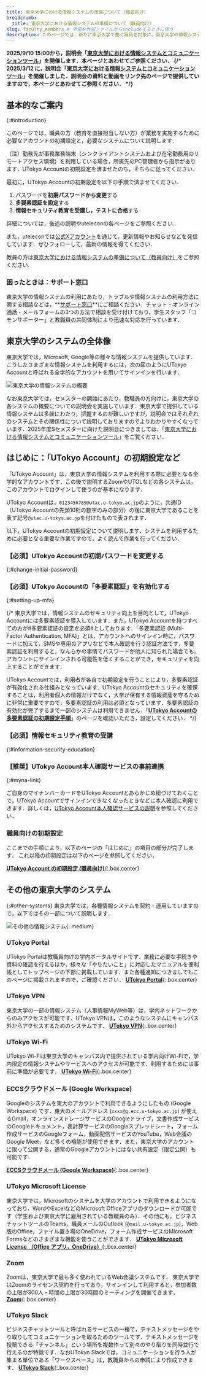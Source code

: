 ```yaml
---
title: 東京大学における情報システムの準備について（職員向け）
breadcrumb:
  title: 東京大学における情報システムの準備について（職員向け）
slug: faculty_members # 手順を外部ファイルからincludeするときに使う
description: このページでは，新たに東京大学で働く職員を対象に，東京大学の情報システムを利用するために必要な事前準備を順序立てて説明しています．
---
```



<b class="box">
2025/9/10 15:00から，説明会「<a href="/events/2025-09-10/">東京大学における情報システムとコミュニケーションツール</a>」を開催します．本ページとあわせてご参照ください．
{/* 2025/3/12 に，説明会「<a href="/events/2025-03-12/">東京大学における情報システムとコミュニケーションツール</a>」を開催しました．説明会の資料と動画をリンク先のページで提供していますので，本ページとあわせてご参照ください． */}
</b>

## 基本的なご案内
{:#introduction}

このページでは，職員の方（教育を直接担当しない方）が業務を実施するために必要なアカウントの初期設定と，必要なシステムについて説明します．

（注）勤務先が事務業務端末（シンクライアントシステムおよび在宅勤務用のリモートアクセス環境）を利用している場合，所属先のPC管理者から指示があります．UTokyo Accountの初期設定を済ませたのち，そちらに従ってください．

最初に，UTokyo Accountの初期設定を以下の手順で済ませてください．

1. パスワードを**初期パスワードから変更**する
1. **多要素認証を設定**する
1. **情報セキュリティ教育を受講し，テストに合格**する

詳細については，後述の説明やuteleconの各ページをご参照ください．

また，uteleconでは[公式Xアカウント](https://x.com/utelecon_pr)を通じて，更新情報やお知らせなどを発信しています．ぜひフォローして，最新の情報を得てください．

教員の方は[東京大学における情報システムの準備について（教員向け）](/faculty_members/)をご参照ください.

### 困ったときは：サポート窓口

東京大学の情報システムの利用にあたり，トラブルや情報システムの利用方法に関する相談などは，**[サポート窓口](/support/)**にご相談ください．チャット・オンライン通話・メールフォームの3つの方法で相談を受け付けており，学生スタッフ「コモンサポーター」と教職員の共同体制により迅速な対応を行っています．

## 東京大学のシステムの全体像

東京大学では，Microsoft, Google等の様々な情報システムを提供しています．こうしたさまざまな情報システムを利用するには，次の図のようにUTokyo Accountと呼ばれる全学的なアカウントを用いてサインインを行います．

![東京大学の情報システムの概要](overall_system_ja_upside_down.png)

なお東京大学では，セメスターの開始にあたり，教職員の方向けに，東京大学の各システムの概要についての説明会を実施しています．東京大学で提供している情報システムは多岐にわたり，把握するのが難しいですが，説明会ではそれぞれのシステムとその関係性について説明しておりますのでよりわかりやすくなっています．2025年度Sセメスターに向けた説明会につきましては，「[東京大学における情報システムとコミュニケーションツール](/events/2025-03-12/)」をご覧ください．

## はじめに：「UTokyo Account」の初期設定など

「UTokyo Account」は，東京大学の情報システムを利用する際に必要となる全学的なアカウントです．この後で説明するZoomやUTOLなどの各システムは，このアカウントでログインして使うのが基本になります．

UTokyo Accountは，`0123456789@utac.u-tokyo.ac.jp`のように，共通ID（UTokyo Accountの先頭10桁の数字のみの部分）の後に東京大学であることを表す記号`@utac.u-tokyo.ac.jp`を付けたもので表されます．

以下，UTokyo Accountの初期設定について説明します．システムを利用するために必要となる重要な作業ですので，よく読んで作業を行ってください．

### 【必須】UTokyo Accountの初期パスワードを変更する
{:#change-initial-password}

<UTokyoAccountChangePassword variant="faculty_members" />

### 【必須】UTokyo Accountの「多要素認証」を有効化する
{:#setting-up-mfa}

<UTokyoAccountMFA />

{/*
東京大学では，情報システムのセキュリティ向上を目的として，UTokyo Accountには多要素認証を導入しています．また，UTokyo Accountを持つすべての方が#多要素認証の設定を必須#としております．「多要素認証 (Multi-Factor Authentication, MFA)」とは，アカウントへのサインイン時に，パスワードに加えて，SMSや専用のアプリなどで本人確認を行う認証方法です．多要素認証を利用すると，なんらかの事情でパスワードが他人に知られた場合でも，アカウントにサインインされる可能性を低くすることができ，セキュリティを向上することができます．

UTokyo Accountでは，利用者が各自で初期設定を行うことにより，多要素認証が有効化される仕組みとなっています．UTokyo Accountのセキュリティを確保することは，利用者個人の情報だけでなく，大学が保有する情報資産を守るために非常に重要ですので，多要素認証の利用は必須となっています．多要素認証の有効化が完了するまで一部のシステムは利用できません．「**[UTokyo Accountの多要素認証の初期設定手順](/utokyo_account/mfa/initial/)**」のページを確認いただき，設定してください．
*/}

### 【必須】情報セキュリティ教育の受講
{:#information-security-education}

<InformationSecurity variant="faculty_members" />

### 【推奨】UTokyo Account本人確認サービスの事前連携
{:#myna-link}

ご自身のマイナンバーカードをUTokyo Accountとあらかじめ紐づけておくことで，UTokyo Accountでサインインできなくなったときなどに本人確認に利用できます．詳しくは，[UTokyo Account本人確認サービスの説明](/utokyo_account/ident-myna/)を参照してください．

### 職員向けの初期設定
ここまでの手順により，以下のページの「はじめに」の項目の部分が完了します．
これ以降の初期設定は以下のページを参照してください．

**[UTokyo Account の初期設定 (職員向け)](https://univtokyo.sharepoint.com/sites/utokyoportal/wiki/d/UTokyo_Account_Initial_Settings.aspx)**{:.box.center}

## その他の東京大学のシステム
{:#other-systems}
東京大学では，各種情報システムを契約・運用していますので，以下ではその一部について説明します．

![その他の情報システム](other_systems.png){:.medium}

### UTokyo Portal

UTokyo Portalは教職員向けの学内ポータルサイトです．業務に必要な手続きや資料の確認を行えるほか，様々な「やりたいこと」に対応したマニュアルを便利帳としてトップページの下部に掲載しています．また各種通知につきましてもこのページに掲載されますので，ご確認ください．
**[UTokyo Portal](https://login.adm.u-tokyo.ac.jp/utokyoportal)**{:.box.center}

### UTokyo VPN

東京大学の一部の情報システム（人事情報MyWeb等）は，学内ネットワークからのみアクセスが可能です．UTokyo VPNは，このようなシステムにキャンパス外からアクセスするためのシステムです．
**[UTokyo VPN](/utokyo_vpn/)**{:.box.center}

### UTokyo Wi-Fi

UTokyo Wi-Fiは東京大学のキャンパス内で提供されている学内向けWi-Fiで，学内限定の情報システムやサービスへのアクセスが可能です．利用するためには事前に準備が必要です．
**[UTokyo Wi-Fi](/utokyo_wifi/)**{:.box.center}


### ECCSクラウドメール (Google Workspace)

Googleのシステムを東大のアカウントで利用できるようにしたもの (Google Workspace) です．東大のメールアドレス (`xxxx@g.ecc.u-tokyo.ac.jp`) が使えるGmail，オンラインストレージサービスのGoogleドライブ，文書作成サービスのGoogleドキュメント，表計算サービスのGoogleスプレッドシート，フォーム作成サービスのGoogleフォーム，動画配信サービスのYouTube，Web会議のGoogle Meet，など多くの機能が使用できます．また，東京大学のアカウントに限って公開する，通常のGoogleアカウントにはない共有設定（限定公開）も可能です．

**[ECCSクラウドメール (Google Workspace)](/google/)**{:.box.center}

### UTokyo Microsoft License

東京大学では，Microsoftのシステムを大学のアカウントで利用できるようになっており，WordやExcelなどのMicrosoft Officeアプリのダウンロードが可能です（学生および東京大学に雇用されている教職員のみ）．その他にも，ビジネスチャットツールのTeams，職員メールのOutlook (`@mail.u-tokyo.ac.jp`)，Web版のOffice，ファイル置き場のOneDrive，フォーム作成サービスのMicrosoft Formsなどのさまざまな機能を使うことができます．
**[UTokyo Microsoft License （Office アプリ，OneDrive）](/microsoft/)**{:.box.center}

### Zoom
Zoomは，東京大学で最も多く使われているWeb会議システムです．
東京大学ではZoomのライセンス契約を行っており，サインインして利用すると，参加者数の上限が300人・時間の上限が30時間のミーティングを開催できます．
**[Zoom](/zoom/)**{:.box.center}

### UTokyo Slack

ビジネスチャットツールと呼ばれるサービスの一種で，テキストメッセージをやり取りしてコミュニケーションを取るためのツールです．テキストメッセージを投稿できる「チャンネル」という場所を複数作って別々のやり取りを同時並行で行えるのが特徴です．なおUTokyo Slackでは，コミュニケーションを行う人が集まる単位である「ワークスペース」は，教職員からの申請により作成できます．
**[UTokyo Slack](/slack/)**{:.box.center}

